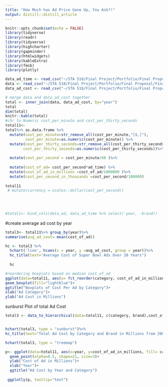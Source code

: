 ```yaml
---
title: "How Much has Ad Price Gone Up, You Ask?!"
output: distill::distill_article
---
```


```r
knitr::opts_chunk$set(echo = FALSE)
library(tidyverse)
library(readr)
library(tidyverse)
library(highcharter)
library(gapminder)
library(htmlwidgets)
library(kableExtra)
library(fmsb)
library(plotly)
```

```r
data_ad_time <- read_csv("~/STA 518/Final Project/Portfolio/Final Proposal/Final Project/Ad  Time _ Category - Sheet1.csv")
data <- read_csv("~/STA 518/Final Project/Portfolio/Final Proposal/Final Project/combined  - Sheet1 (3).csv")
data_ad_cost <- read_csv("~/STA 518/Final Project/Portfolio/Final Proposal/Final Project/Cost per Super bowl ad 2000-2020 - Sheet1 (1).csv")
```

```r
# merge data and data_ad_cost together 
total <- inner_join(data, data_ad_cost, by="year")
total
dim(total)
knitr::kable(total)
#chr to Numeric cost_per_minute and cost_per_thirty_seconds
total11<-
total%>% as.data.frame %>%
  mutate(cost_per_minute=str_remove_all(cost_per_minute,"[$,]"),
         cost_per_minute=as.numeric(cost_per_minute)) %>%
  mutate(cost_per_thirty_seconds=str_remove_all(cost_per_thirty_seconds,"[$,]"),
        cost_per_thirty_seconds=as.numeric(cost_per_thirty_seconds))%>%
  
  mutate(cost_per_second = cost_per_minute/60 )%>%
  
  mutate(cost_of_ad= cost_per_second*ad_time) %>%
  mutate(cost_of_ad_in_millions =cost_of_ad/1000000 )%>%
  mutate(cost_per_second_in_thousands =cost_per_second/100000)
  
total11
 # mutate(currency = scales::dollar(cost_per_second))
  
 
  
```
```r
#total1<- bind_cols(data_ad, data_ad_time %>% select(-year, -brand))
```

#create average ad cost by year
```r
total3<- total11%>% group_by(year)%>%
summarise(avg_ad_cost= mean(cost_of_ad)) 

hc <- total3 %>% 
  hchart('line', hcaes(x = year, y =avg_ad_cost, group = year))%>%
  hc_title(text="Average Cost of Super Bowl Ads Over 20 Years")
  
  hc
```


```r
#reordering boxplots based on median cost_of_ad
ggplot(data=total11, aes(x= fct_reorder(category, cost_of_ad_in_millions), y=cost_of_ad_in_millions))+
geom_boxplot(fill="lightblue")+
ggtitle("Boxplots of Cost Per Ad by Category")+
xlab("Ad Category")+
ylab("Ad Cost in Millions")
```

sunburst Plot of total Ad Cost
 
```r
total3 <- data_to_hierarchical(data=total11, c(category, brand),cost_of_ad_in_millions)


hchart(total3, type = "sunburst")%>%
hc_title(text="Total Ad Cost by Category and Brand in Millions from 2000-2020")

hchart(total3, type = "treemap")
```


```r
p<- ggplot(data=total11, aes(x=year, y=cost_of_ad_in_millions, fill= category))+
  geom_point(alpha=0.5, shape=21, size=3)+
  ylab("Cost of Ad in Millions")+
  xlab("Year")+
  ggtitle("Ad Cost by Year and Category")
  
 ggplotly(p, tooltip="text")


```